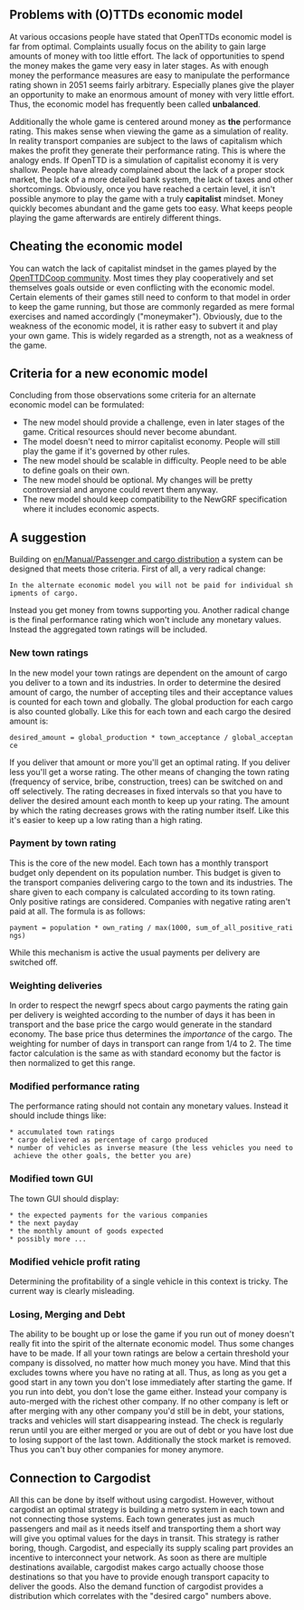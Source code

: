 ==Problems with (O)TTDs economic model==

At various occasions people have stated that OpenTTDs economic model is far from optimal. Complaints usually focus on the ability to gain large amounts of money with too little effort. The lack of opportunities to spend the money makes the game very easy in later stages. As with enough money the performance measures are easy to manipulate the performance rating shown in 2051 seems fairly arbitrary. Especially planes give the player an opportunity to make an enormous amount of money with very little effort. Thus, the economic model has frequently been called '''unbalanced'''.

Additionally the whole game is centered around money as '''the''' performance rating. This makes sense when viewing the game as a simulation of reality. In reality transport companies are subject to the laws of capitalism which makes the profit they generate their performance rating. This is where the analogy ends. If OpenTTD is a simulation of capitalist economy it is very shallow. People have already complained about the lack of a proper stock market, the lack of a more detailed bank system, the lack of taxes and other shortcomings. Obviously, once you have reached a certain level, it isn't possible anymore to play the game with a truly '''capitalist''' mindset. Money quickly becomes abundant and the game gets too easy. What keeps people playing the game afterwards are entirely different things.

==Cheating the economic model==

You can watch the lack of capitalist mindset in the games played by the [http://openttdcoop.org OpenTTDCoop community]. Most times they play cooperatively and set themselves goals outside or even conflicting with the economic model. Certain elements of their games still need to conform to that model in order to keep the game running, but those are commonly regarded as mere formal exercises and named accordingly ("moneymaker"). Obviously, due to the weakness of the economic model, it is rather easy to subvert it and play your own game. This is widely regarded as a strength, not as a weakness of the game.

==Criteria for a new economic model==

Concluding from those observations some criteria for an alternate economic model can be formulated:
* The new model should provide a challenge, even in later stages of the game. Critical resources should never become abundant.
* The model doesn't need to mirror capitalist economy. People will still play the game if it's governed by other rules.
* The new model should be scalable in difficulty. People need to be able to define goals on their own.
* The new model should be optional. My changes will be pretty controversial and anyone could revert them anyway.
* The new model should keep compatibility to the NewGRF specification where it includes economic aspects.

==A suggestion==
Building on [[en/Manual/Passenger and cargo distribution]] a system can be designed that meets those criteria. First of all, a very radical change:

 In the alternate economic model you will not be paid for individual shipments of cargo.

Instead you get money from towns supporting you. Another radical change is the final performance rating which won't include any monetary values. Instead the aggregated town ratings will be included.

===New town ratings===
In the new model your town ratings are dependent on the amount of cargo you deliver to a town and its industries. In order to determine the desired amount of cargo, the number of accepting tiles and their acceptance values is counted for each town and globally. The global production for each cargo is also counted globally. Like this for each town and each cargo the desired amount is:

 desired_amount = global_production * town_acceptance / global_acceptance

If you deliver that amount or more you'll get an optimal rating. If you deliver less you'll get a worse rating. The other means of changing the town rating (frequency of service, bribe, construction, trees) can be switched on and off selectively. The rating decreases in fixed intervals so that you have to deliver the desired amount each month to keep up your rating. The amount by which the rating decreases grows with the rating number itself. Like this it's easier to keep up a low rating than a high rating.

===Payment by town rating===
This is the core of the new model. Each town has a monthly transport budget only dependent on its population number. This budget is given to the transport companies delivering cargo to the town and its industries. The share given to each company is calculated according to its town rating. Only positive ratings are considered. Companies with negative rating aren't paid at all. The formula is as follows:

 payment = population * own_rating / max(1000, sum_of_all_positive_ratings)

While this mechanism is active the usual payments per delivery are switched off.

===Weighting deliveries===
In order to respect the newgrf specs about cargo payments the rating gain per delivery is weighted according to the number of days it has been in transport and the base price the cargo would generate in the standard economy. The base price thus determines the ''importance'' of the cargo. The weighting for number of days in transport can range from 1/4 to 2. The time factor calculation is the same as with standard economy but the factor is then normalized to get this range.

===Modified performance rating===
The performance rating should not contain any monetary values. Instead it should include things like:
 * accumulated town ratings
 * cargo delivered as percentage of cargo produced
 * number of vehicles as inverse measure (the less vehicles you need to achieve the other goals, the better you are)

===Modified town GUI===
The town GUI should display:
 * the expected payments for the various companies
 * the next payday
 * the monthly amount of goods expected
 * possibly more ...

===Modified vehicle profit rating===
Determining the profitability of a single vehicle in this context is tricky. The current way is clearly misleading.

===Losing, Merging and Debt===
The ability to be bought up or lose the game if you run out of money doesn't really fit into the spirit of the alternate economic model. Thus some changes have to be made.
If all your town ratings are below a certain threshold your company is dissolved, no matter how much money you have. Mind that this excludes towns where you have no rating at all. Thus, as long as you get a good start in any town you don't lose immediately after starting the game. If you run into debt, you don't lose the game either. Instead your company is auto-merged with the richest other company. If no other company is left or after merging with any other company you'd still be in debt, your stations, tracks and vehicles will start disappearing instead. The check is regularly rerun until you are either merged or you are out of debt or you have lost due to losing support of the last town. Additionally the stock market is removed. Thus you can't buy other companies for money anymore.

==Connection to Cargodist==
All this can be done by itself without using cargodist. However, without cargodist an optimal strategy is building a metro system in each town and not connecting those systems. Each town generates just as much passengers and mail as it needs itself and transporting them a short way will give you optimal values for the days in transit. This strategy is rather boring, though. Cargodist, and especially its supply scaling part provides an incentive to interconnect your network. As soon as there are multiple destinations available, cargodist makes cargo actually choose those destinations so that you have to provide enough transport capacity to deliver the goods. Also the demand function of cargodist provides a distribution which correlates with the "desired cargo" numbers above.